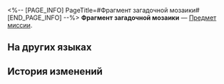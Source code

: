 <%-- [PAGE_INFO]
PageTitle=#Фрагмент загадочной мозаики#
[END_PAGE_INFO] --%>
{{Предмет Инфобокс
|id          = 140400
|Изображение = Предмет Фрагмент загадочной мозаики.png
|Тип         = Предмет миссии
|Инвентарь   = Миссии
|Редкость    = 3
|Эффект      = 
|Описание    = По-видимому, это деталь от некоей Мозаики грёз.<br />Она источает смесь смятения, страха, горечи и едва ощутимой решимости умереть без страха.
}}
'''Фрагмент загадочной мозаики''' — [[Предмет миссии]].

==На других языках==
{{На других языках
|en   = Unknown Jigsaw Fragment
|zhs  = 未知的筑梦碎片
|zht  = 未知的築夢碎片
|ja   = 未知のドリームメイクパズルの欠片
|ko   = 알 수 없는 꿈 건축 조각
|es   = Fragmento de un rompecabezas desconocido
|fr   = Pièce de puzzle inconnu
|ru   = Фрагмент загадочной мозаики
|th   = ชิ้นส่วนสร้างฝันที่ไม่รู้จัก
|vi   = Mảnh Ghép Xây Mộng Chưa Rõ
|de   = Unbekanntes Puzzleteil
|id   = Serpihan Mimpi yang Tidak Dikenal
|pt   = Fragmento de Quebra-Cabeça Desconhecido
}}

==История изменений==
{{История изменений|3.5}}